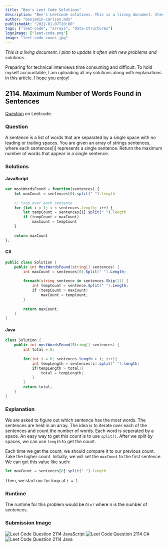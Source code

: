 ```yaml
---
title: "Ben's Leet Code Solutions"
description: "Ben's Leetcode solutions. This is a living document. Check back daily for new solutions to top leet code questions in various languages."
author: "benjamin-carlson.mdx"
publishedAt: "2022-01-07T20:00"
tags: ["leet-code", "arrays", "data-structures"]
logoImage: ["leet-code.png"]
image: "leet-code-cover.jpg"
---
```


*This is a living document. I plan to update it often with new problems and solutions.*

<ThreeDots />

Preparing for technical interviews time consuming and difficult. To hold myself accountable, I am uploading all my solutions along with explanations in this article. I hope you enjoy!

## 2114. Maximum Number of Words Found in Sentences

[Question](https://leetcode.com/problems/maximum-number-of-words-found-in-sentences/) on Leetcode.

### Question

A sentence is a list of words that are separated by a single space with no leading or trailing spaces. You are given an array of strings sentences, where each sentences[i] represents a single sentence. Return the maximum number of words that appear in a single sentence.

### Solutions

#### JavaScript

```javascript
var mostWordsFound = function(sentences) {
    let maxCount = sentences[0].split(" ").length
    
    // loop over each sentence
    for (let i = 1; i < sentences.length; i++) {
        let tempCount = sentences[i].split(" ").length
        if (tempCount > maxCount)
            maxCount = tempCount
    }
    
    return maxCount
};
```


#### C#

```csharp
public class Solution {
    public int MostWordsFound(string[] sentences) {
        int maxCount = sentences[0].Split(" ").Length;
            
        foreach(string sentence in sentences.Skip(1)) {
            int tempCount = sentence.Split(" ").Length;
            if (tempCount > maxCount)
                maxCount = tempCount;
        }
        
        return maxCount;
    }
}
```

#### Java
```java
class Solution {
    public int mostWordsFound(String[] sentences) {
        int total = 0;
        
        for(int i = 0; sentences.length > i; i++){
            int tempLength = sentences[i].split(" ").length;
            if(tempLength > total){
                total = tempLength;
            }
        }
        return total;
    }
}
```

### Explanation

We are asked to figure out which sentence has the most words. The sentences are held in an array. The idea is to iterate over each of the sentences and count the number of words. Each word is seperated by a space. An easy way to get this count is to use `split()`. After we split by spaces, we can use `length` to get the count.

Each time we get the count, we should compare it to our previous count. Take the higher count. Initially, we will set the `maxCount` to the first sentence. We can get this value like such: 

```javascript
let maxCount = sentences[0].split(" ").length
```

Then, we start our for loop at `i = 1`.

### Runtime

The runtime for this problem would be `O(n)` where n is the number of sentences.

### Submission Image

![Leet Code Question 2114 JavaScript](/content/articles/leet-code-benjamin-carlson/2114-javascript.png)
![Leet Code Question 2114 C#](/content/articles/leet-code-benjamin-carlson/2114-csharp.png)
![Leet Code Question 2114 Java](/content/articles/leet-code-benjamin-carlson/2114-java.png)